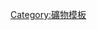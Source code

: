 {{Navbox
|name = 煤
|title = [[煤炭]]
|state={{{state<includeonly>|collapsed</includeonly>}}}
|image = [[File:Coal anthracite.jpg|80px]]
|listclass = hlist

|group1 = 按品位分類的煤種類<br /><small>（從最低到最高品位）</small>
|list1  = 
* [[泥炭]]<sup>1</sup>
* [[褐煤]]
* [[次烟煤]]
* [[烟煤]]
* [[无烟煤]]
* [[石墨]]<sup>1</sup>

|group2 = 煤燃燒
|list2  =  
* [[焦炭]]
* [[煤焦油]]
* [[选煤厂]]
* [[烟道气]]

|group3 = [[煤矿]]开采
|list3  = 
* {{link-en|煤粉|Coal dust}}
* [[煤气]]
* [[煤液化]]
* {{link-en|煤炭开采历史|History of coal mining}} 

| below = <small>注释 1: 泥炭通常認為是煤形成過程中的前序。石墨僅在技術上被認為是一種煤。</small> 
}}<noinclude>
{{collapsible option}}

[[Category:礦物模板]]

</noinclude>